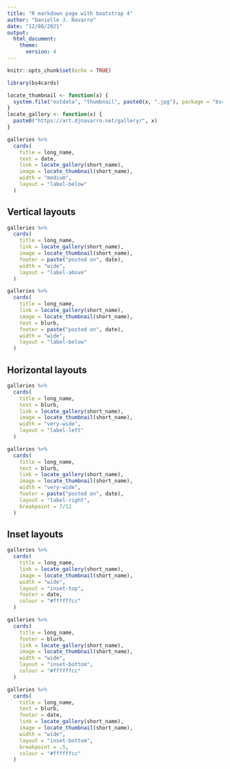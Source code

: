 ```yaml
---
title: "R markdown page with bootstrap 4"
author: "Danielle J. Navarro"
date: "12/08/2021"
output: 
  html_document:
    theme:
      version: 4
---
```


```r
knitr::opts_chunk$set(echo = TRUE)
```


```r
library(bs4cards)

locate_thumbnail <- function(x) {
  system.file("extdata", "thumbnail", paste0(x, ".jpg"), package = "bs4cards")
} 
locate_gallery <- function(x) {
  paste0("https://art.djnavarro.net/gallery/", x)
}

galleries %>% 
  cards(
    title = long_name,
    text = date,
    link = locate_gallery(short_name),
    image = locate_thumbnail(short_name),
    width = "medium",
    layout = "label-below"
  )
```


## Vertical layouts

```r
galleries %>% 
  cards(
    title = long_name,
    link = locate_gallery(short_name),
    image = locate_thumbnail(short_name),
    footer = paste("posted on", date),
    width = "wide",
    layout = "label-above"
  )
```


```r
galleries %>% 
  cards(
    title = long_name,
    link = locate_gallery(short_name),
    image = locate_thumbnail(short_name),
    text = blurb,
    footer = paste("posted on", date),
    width = "wide",
    layout = "label-below"
  )
```


## Horizontal layouts

```r
galleries %>% 
  cards(
    title = long_name,
    text = blurb,
    link = locate_gallery(short_name),
    image = locate_thumbnail(short_name),
    width = "very-wide",
    layout = "label-left"
  )
```


```r
galleries %>% 
  cards(
    title = long_name,
    text = blurb,
    link = locate_gallery(short_name),
    image = locate_thumbnail(short_name),
    width = "very-wide",
    footer = paste("posted on", date),
    layout = "label-right",
    breakpoint = 7/12
  )
```



## Inset layouts

```r
galleries %>% 
  cards(
    title = long_name,
    link = locate_gallery(short_name),
    image = locate_thumbnail(short_name),
    width = "wide",
    layout = "inset-top", 
    footer = date,
    colour = "#ffffffcc"
  )
```


```r
galleries %>% 
  cards(
    title = long_name,
    footer = blurb,
    link = locate_gallery(short_name),
    image = locate_thumbnail(short_name),
    width = "wide",
    layout = "inset-bottom", 
    colour = "#ffffffcc"
  )
```


```r
galleries %>% 
  cards(
    title = long_name,
    text = blurb,
    footer = date,
    link = locate_gallery(short_name),
    image = locate_thumbnail(short_name),
    width = "wide",
    layout = "inset-bottom", 
    breakpoint = .5,
    colour = "#ffffffcc"
  )
```



